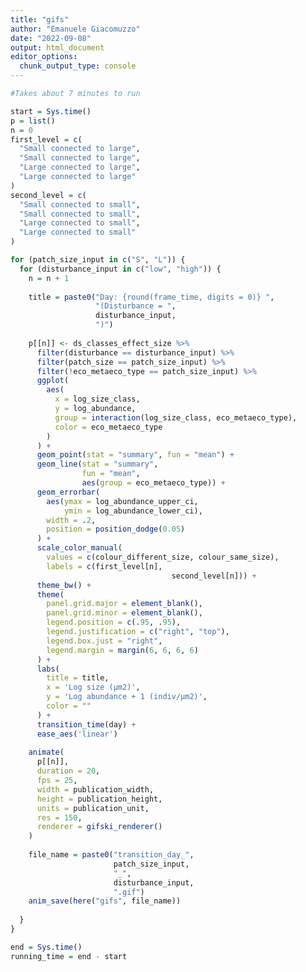```yaml
---
title: "gifs"
author: "Emanuele Giacomuzzo"
date: "2022-09-08"
output: html_document
editor_options: 
  chunk_output_type: console
---
```


```r
#Takes about 7 minutes to run 

start = Sys.time()
p = list()
n = 0
first_level = c(
  "Small connected to large",
  "Small connected to large",
  "Large connected to large",
  "Large connected to large"
)
second_level = c(
  "Small connected to small",
  "Small connected to small",
  "Large connected to small",
  "Large connected to small"
)

for (patch_size_input in c("S", "L")) {
  for (disturbance_input in c("low", "high")) {
    n = n + 1
    
    title = paste0("Day: {round(frame_time, digits = 0)} ",
                   "(Disturbance = ",
                   disturbance_input,
                   ")")
    
    p[[n]] <- ds_classes_effect_size %>%
      filter(disturbance == disturbance_input) %>%
      filter(patch_size == patch_size_input) %>%
      filter(!eco_metaeco_type == patch_size_input) %>%
      ggplot(
        aes(
          x = log_size_class,
          y = log_abundance,
          group = interaction(log_size_class, eco_metaeco_type),
          color = eco_metaeco_type
        )
      ) +
      geom_point(stat = "summary", fun = "mean") +
      geom_line(stat = "summary",
                fun = "mean",
                aes(group = eco_metaeco_type)) +
      geom_errorbar(
        aes(ymax = log_abundance_upper_ci,
            ymin = log_abundance_lower_ci),
        width = .2,
        position = position_dodge(0.05)
      ) +
      scale_color_manual(
        values = c(colour_different_size, colour_same_size),
        labels = c(first_level[n],
                                    second_level[n])) +
      theme_bw() +
      theme(
        panel.grid.major = element_blank(),
        panel.grid.minor = element_blank(),
        legend.position = c(.95, .95),
        legend.justification = c("right", "top"),
        legend.box.just = "right",
        legend.margin = margin(6, 6, 6, 6)
      ) +
      labs(
        title = title,
        x = 'Log size (μm2)',
        y = 'Log abundance + 1 (indiv/μm2)',
        color = ""
      ) +
      transition_time(day) +
      ease_aes('linear')
    
    animate(
      p[[n]],
      duration = 20,
      fps = 25,
      width = publication_width,
      height = publication_height,
      units = publication_unit,
      res = 150,
      renderer = gifski_renderer()
    )
    
    file_name = paste0("transition_day_",
                       patch_size_input,
                       "_",
                       disturbance_input,
                       ".gif")
    anim_save(here("gifs", file_name))
    
  }
}

end = Sys.time()
running_time = end - start
```